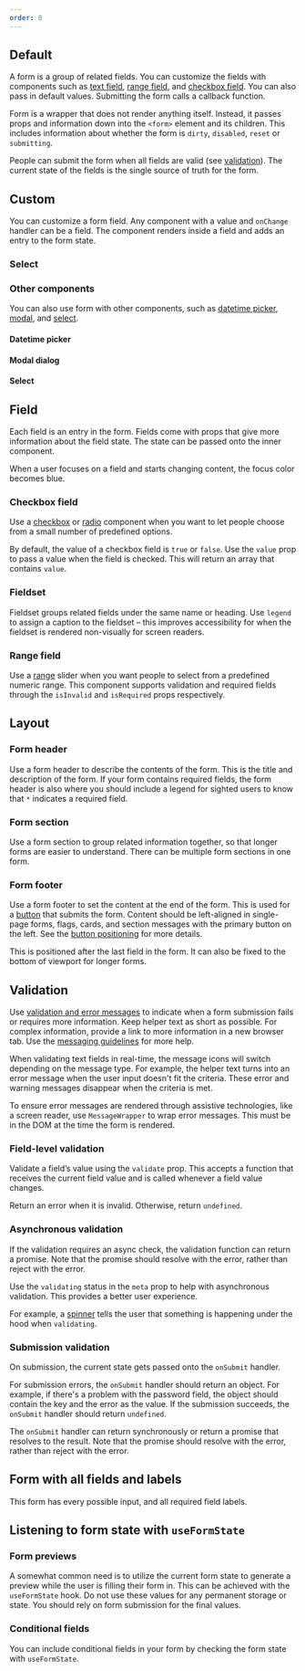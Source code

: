 ```yaml
---
order: 0
---
```



## Default

A form is a group of related fields. You can customize the fields with components such as
[text field](/components/textfield/examples), [range field](/components/form/examples#range-field),
and [checkbox field](/components/form/examples#checkbox-field). You can also pass in default values.
Submitting the form calls a callback function.

Form is a wrapper that does not render anything itself. Instead, it passes props and information
down into the `<form>` element and its children. This includes information about whether the form is
`dirty`, `disabled`, `reset` or `submitting`.

People can submit the form when all fields are valid (see
[validation](/components/form/examples#validation)). The current state of the fields is the single
source of truth for the form.

<Example Component={FormDefault} packageName="@atlaskit/form" />

## Custom

You can customize a form field. Any component with a value and `onChange` handler can be a field.
The component renders inside a field and adds an entry to the form state.

<Example Component={FormCustomField} packageName="@atlaskit/form" />

### Select

<Example Component={FormCustomSelectField} packageName="@atlaskit/form" />

### Other components

You can also use form with other components, such as
[datetime picker](/components/datetime-picker/examples), [modal](/components/modal-dialog/examples),
and [select](/components/select/examples).

#### Datetime picker

<Example Component={FormDateTimePicker} packageName="@atlaskit/form" />

#### Modal dialog

<Example Component={FormModalDialog} packageName="@atlaskit/form" />

#### Select

<Example Component={FormSelect} packageName="@atlaskit/form" />

## Field

Each field is an entry in the form. Fields come with props that give more information about the
field state. The state can be passed onto the inner component.

When a user focuses on a field and starts changing content, the focus color becomes blue.

<Example Component={FormField} packageName="@atlaskit/form" />

### Checkbox field

Use a [checkbox](/components/checkbox/examples) or [radio](/components/radio/examples) component
when you want to let people choose from a small number of predefined options.

By default, the value of a checkbox field is `true` or `false`. Use the `value` prop to pass a value
when the field is checked. This will return an array that contains `value`.

<Example Component={FormCheckboxField} packageName="@atlaskit/form" />

### Fieldset

Fieldset groups related fields under the same name or heading. Use `legend` to assign a caption to
the fieldset – this improves accessibility for when the fieldset is rendered non-visually for screen
readers.

<Example Component={FormFieldset} packageName="@atlaskit/form" />

### Range field

Use a [range](/components/range/examples) slider when you want people to select from a predefined
numeric range. This component supports validation and required fields through the `isInvalid` and
`isRequired` props respectively.

<Example Component={FormRangeField} packageName="@atlaskit/form" />

## Layout

### Form header

Use a form header to describe the contents of the form. This is the title and description of the
form. If your form contains required fields, the form header is also where you should include a
legend for sighted users to know that `*` indicates a required field.

### Form section

Use a form section to group related information together, so that longer forms are easier to
understand. There can be multiple form sections in one form.

### Form footer

Use a form footer to set the content at the end of the form. This is used for a
[button](/components/button/examples) that submits the form. Content should be left-aligned in
single-page forms, flags, cards, and section messages with the primary button on the left. See the
[button positioning](/components/form/usage#button-positioning) for more details.

This is positioned after the last field in the form. It can also be fixed to the bottom of viewport
for longer forms.

<Example Component={FormLayout} packageName="@atlaskit/form" />

## Validation

Use [validation and error messages](/content/designing-messages) to indicate when a form submission
fails or requires more information. Keep helper text as short as possible. For complex information,
provide a link to more information in a new browser tab. Use the
[messaging guidelines](/content/messaging-guidelines) for more help.

When validating text fields in real-time, the message icons will switch depending on the message
type. For example, the helper text turns into an error message when the user input doesn't fit the
criteria. These error and warning messages disappear when the criteria is met.

To ensure error messages are rendered through assistive technologies, like a screen reader, use
`MessageWrapper` to wrap error messages. This must be in the DOM at the time the form is rendered.

### Field-level validation

Validate a field’s value using the `validate` prop. This accepts a function that receives the
current field value and is called whenever a field value changes.

Return an error when it is invalid. Otherwise, return `undefined`.

<Example Component={FormFieldLevelValidation} packageName="@atlaskit/form" />

### Asynchronous validation

If the validation requires an async check, the validation function can return a promise. Note that
the promise should resolve with the error, rather than reject with the error.

Use the `validating` status in the `meta` prop to help with asynchronous validation. This provides a
better user experience.

For example, a [spinner](/components/spinner/examples) tells the user that something is happening
under the hood when `validating`.

<Example Component={FormAsyncValidation} packageName="@atlaskit/form" />

### Submission validation

On submission, the current state gets passed onto the `onSubmit` handler.

For submission errors, the `onSubmit` handler should return an object. For example, if there's a
problem with the password field, the object should contain the key and the error as the value. If
the submission succeeds, the `onSubmit` handler should return `undefined`.

The `onSubmit` handler can return synchronously or return a promise that resolves to the result.
Note that the promise should resolve with the error, rather than reject with the error.

<Example Component={FormSubmissionValidation} packageName="@atlaskit/form" />

## Form with all fields and labels

This form has every possible input, and all required field labels.

<Example Component={FormAllOptions} packageName="@atlaskit/form" />

## Listening to form state with `useFormState`

### Form previews

A somewhat common need is to utilize the current form state to generate a preview while the user is
filling their form in. This can be achieved with the `useFormState` hook. Do not use these values
for any permanent storage or state. You should rely on form submission for the final values.

<Example Component={FormStatePreview} packageName="@atlaskit/form" />

### Conditional fields

You can include conditional fields in your form by checking the form state with `useFormState`.

<Example Component={FormConditionalFields} packageName="@atlaskit/form" />

